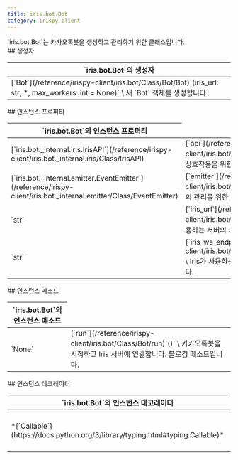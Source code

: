 ```yaml
---
title: iris.bot.Bot
category: irispy-client
---
```


<Section>
  `iris.bot.Bot`는 카카오톡봇을 생성하고 관리하기 위한 클래스입니다.
</Section>
<Section>
  ## 생성자

  <Table>
    <Thead>
      <Tr>
        <Th>`iris.bot.Bot`의 생성자</Th>
      </Tr>
    </Thead>
    <Tbody>
      <Tr>
        <Td>
          [`Bot`](/reference/irispy-client/iris.bot/Class/Bot/Bot)`(iris_url: str, *, max_workers: int = None)` \
          새 `Bot` 객체를 생성합니다.
        </Td>
      </Tr>
    </Tbody>
  </Table>
</Section>
<Section>
  ## 인스턴스 프로퍼티

  <Table>
    <Thead>
      <Tr>
        <Th colSpan={2}>`iris.bot.Bot`의 인스턴스 프로퍼티</Th>
      </Tr>
    </Thead>
    <Tbody>
      <Tr>
        <Td><span>[`iris.bot._internal.iris.IrisAPI`](/reference/irispy-client/iris.bot._internal.iris/Class/IrisAPI)</span></Td>
        <Td>
          [`api`](/reference/irispy-client/iris.bot/Class/Bot/api) \
          Iris 서버와의 상호작용을 위한 `IrisAPI` 객체입니다.
        </Td>
      </Tr>
      <Tr>
        <Td><span>[`iris.bot._internal.emitter.EventEmitter`](/reference/irispy-client/iris.bot._internal.emitter/Class/EventEmitter)</span></Td>
        <Td>
          [`emitter`](/reference/irispy-client/iris.bot/Class/Bot/emitter) \
          이벤트의 관리를 위한 `EventEmitter` 객체입니다.
        </Td>
      </Tr>
      <Tr>
        <Td><span>`str`</span></Td>
        <Td>
          [`iris_url`](/reference/irispy-client/iris.bot/Class/Bot/iris_url) \
          Iris가 사용하는 서버의 URL입니다.
        </Td>
      </Tr>
      <Tr>
        <Td><span>`str`</span></Td>
        <Td>
          [`iris_ws_endpoint`](/reference/irispy-client/iris.bot/Class/Bot/iris_ws_endpoint) \
          Iris가 사용하는 WebSocket 엔드포인트입니다.
        </Td>
      </Tr>
    </Tbody>
  </Table>
</Section>
<Section>
  ## 인스턴스 메소드

  <Table>
    <Thead>
      <Tr>
        <Th colSpan={2}>`iris.bot.Bot`의 인스턴스 메소드</Th>
      </Tr>
    </Thead>
    <Tbody>
      <Tr>
        <Td><span>`None`</span></Td>
        <Td>
          [`run`](/reference/irispy-client/iris.bot/Class/Bot/run)`()` \
          카카오톡봇을 시작하고 Iris 서버에 연결합니다. 블로킹 메소드입니다.
        </Td>
      </Tr>
    </Tbody>
  </Table>
</Section>
<Section>
  ## 인스턴스 데코레이터

  <Table>
    <Thead>
      <Tr>
        <Th colSpan={2}>`iris.bot.Bot`의 인스턴스 데코레이터</Th>
      </Tr>
    </Thead>
    <Tbody>
      <Tr>
        <Td><span>*[`Callable`](https://docs.python.org/3/library/typing.html#typing.Callable)*</span></Td>
        <Td>
          [`on_event`](/reference/irispy-client/iris.bot/Class/Bot/on_event)`(name: str)` \
          이벤트 핸들러를 등록하기 위한 데코레이터입니다.
        </Td>
      </Tr>
    </Tbody>
  </Table>
</Section>